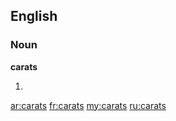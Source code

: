 ==English==

===Noun===
'''carats'''

# {{plural of|[[carat]]}}

[[ar:carats]]
[[fr:carats]]
[[my:carats]]
[[ru:carats]]